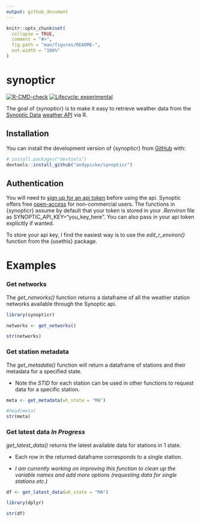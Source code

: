 ```yaml
---
output: github_document
---
```


<!-- README.md is generated from README.Rmd. Please edit that file -->

```r
knitr::opts_chunk$set(
  collapse = TRUE,
  comment = "#>",
  fig.path = "man/figures/README-",
  out.width = "100%"
)
```

# synopticr

<!-- badges: start -->

[![R-CMD-check](https://github.com/andypicke/synopticr/actions/workflows/R-CMD-check.yaml/badge.svg)](https://github.com/andypicke/synopticr/actions/workflows/R-CMD-check.yaml) [![Lifecycle: experimental](https://img.shields.io/badge/lifecycle-experimental-orange.svg)](https://lifecycle.r-lib.org/articles/stages.html#experimental)

<!-- badges: end -->

The goal of {synopticr} is to make it easy to retrieve weather data from the [Synoptic Data](https://synopticdata.com/) [weather API](https://synopticdata.com/weatherapi/) via R.

## Installation

You can install the development version of {synopticr} from [GitHub](https://github.com/) with:

``` r
# install.packages("devtools")
devtools::install_github("andypicke/synopticr")
```

## Authentication

You will need to [sign up for an api token](https://signin.synopticdata.com/u/signup/) before using the api. Synoptic offers free [open-access](https://synopticdata.com/pricing/open-access-pricing/) for non-commercial users. The functions in {synopticr} assume by default that your token is stored in your *.Renviron* file as SYNOPTIC_API_KEY="you_key_here". You can also pass in your api token explicitly if wanted.

::: callout-note
To store your api key, I find the easiest way is to use the *edit_r_environ()* function from the {usethis} package.
:::


# Examples


### Get networks

The *get_networks()* function returns a dataframe of all the weather station networks available through the Synoptic api. 

```r

library(synopticr)

networks <- get_networks()

str(networks)

```


### Get station metadata

The *get_metadata()* function will return a dataframe of stations and their metadata for a specified state. 

- Note the *STID* for each station can be used in other functions to request data for a specific station.

```r


meta <- get_metadata(wh_state = "MA")

#head(meta)
str(meta)

```

### Get latest data *In Progress*

*get_latest_data()* returns the latest available data for stations in 1 state.

- Each row in the returned dataframe corresponds to a single station.

- *I am currently working on improving this function to clean up the variable names and add more options (requesting data for single stations etc.)*

```r

df <- get_latest_data(wh_state = "MA")

library(dplyr)

str(df)


```

